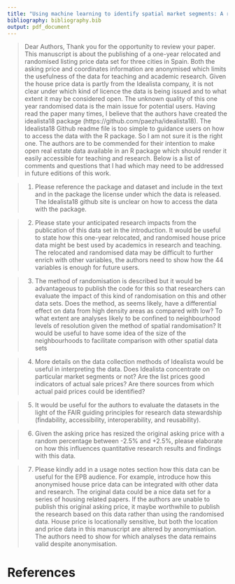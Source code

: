 ```yaml
---
title: "Using machine learning to identify spatial market segments: A reproducible study of major Spanish markets - Response to referees"
bibliography: bibliography.bib
output: pdf_document
---
```


<!--
```r
# Run only once if needed to install data package `sobiEquity`
if (!require("idealista18", character.only = TRUE)) {
      devtools::install_github("https://github.com/paezha/idealista18")
  }
```

```r
library(idealista18)
library(tidyverse)

set.seed(1234)
```
-->

> Dear Authors, Thank you for the opportunity to review your paper. This manuscript is about the publishing of a one-year relocated and randomised listing price data set for three cities in Spain. Both the asking price and coordinates information are anonymised which limits the usefulness of the data for teaching and academic research. Given the house price data is partly from the Idealista company, it is not clear under which kind of licence the data is being issued and to what extent it may be considered open. The unknown quality of this one year randomised data is the main issue for potential users. Having read the paper many times, I believe that the authors have created the idealista18 package (https://github.com/paezha/idealista18). The Idealista18 Github readme file is too simple to guidance users on how to access the data with the R package. So I am not sure it is the right one. The authors are to be commended for their intention to make open real estate data available in an R package which should render it easily accessible for teaching and research. Below is a list of comments and questions that I had which may need to be addressed in future editions of this work.

> 1.	Please reference the package and dataset and include in the text and in the package the license under which the data is released. The Idealista18 github site is unclear on how to access the data with the package.

> 2.	Please state your anticipated research impacts from the publication of this data set in the introduction.  It would be useful to state how this one-year relocated, and randomised house price data might be best used by academics in research and teaching. The relocated and randomised data may be difficult to further enrich with other variables, the authors need to show how the 44 variables is enough for future users.

>3.	The method of randomisation is described but it would be advantageous to publish the code for this so that researchers can evaluate the impact of this kind of randomisation on this and other data sets. Does the method, as seems likely, have a differential effect on data from high density areas as compared with low?
To what extent are analyses likely to be confined to neighbourhood levels of resolution given the method of spatial randomisation? It would be useful to have some idea of the size of the neighbourhoods to facilitate comparison with other spatial data sets

>4.	More details on the data collection methods of Idealista would be useful in interpreting the data. Does Idealista concentrate on particular market segments or not? Are the list prices good indicators of actual sale prices? Are there sources from which actual paid prices could be identified?

>5.	It would be useful for the authors to evaluate the datasets in the light of the FAIR guiding principles for research data stewardship (findability, accessibility, interoperability, and reusability).

>6.	Given the asking price has resized the original asking price with a random percentage between -2.5% and +2.5%, please elaborate on how this influences quantitative research results and findings with this data.

>7.	Please kindly add in a usage notes section how this data can be useful for the EPB audience. For example, introduce how this anonymised house price data can be integrated with other data and research.
The original data could be a nice data set for a series of housing related papers. If the authors are unable to publish this original asking price, it maybe worthwhile to publish the research based on this data rather than using the randomised data. House price is locationally sensitive, but both the location and price data in this manuscript are altered by anonymisation. The authors need to show for which analyses the data remains valid despite anonymisation.


# References


